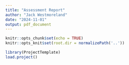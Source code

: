 ```yaml
---
title: "Assessment Report"
author: "Jack Westmoreland"
date: "2024-11-01"
output: pdf_document
---
```


```r
knitr::opts_chunk$set(echo = TRUE)
knitr::opts_knit$set(root.dir = normalizePath('..'))
```

```r
library(ProjectTemplate)
load.project()
```